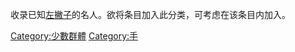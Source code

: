 收录已知[[左撇子|左撇子]]的名人。欲将条目加入此分类，可考虑在该条目内加入{{tl|是左撇子}}。

[[Category:少數群體|Category:少數群體]]
[[Category:手|Category:手]]